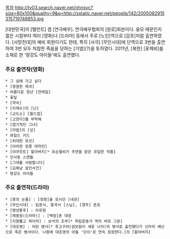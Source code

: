 [[목차]]
http://tv03.search.naver.net/nhnsvc?size=80x100&quality=9&q=http://sstatic.naver.net/people/142/2005082915315719748853.jpg

[대한민국]의 [탤런트] 겸 [연극배우]. 연극배우협회의 [원로]회원이다. 용모 때문인지 젊은 시절부터 여러 [영화]나 [드라마] 등에서 주로 [노인]역으로 [감초]처럼 출연하였다. [사망전대]의 예비 회원이기도 한데, 특히 [사극] [무인시대]에 단역으로 3번을 출연하여 3번 모두 처참한 죽음을 당하는 [기염](?)을 토하였다. 
2011년, [북한] [꽃제비]를 소재로 한 '량강도 아이들'에도 출연했다.

=== 주요 출연작(영화) ===
 * 그 섬에 가고 싶다
 * [영원한 제국]
 * 아름다운 청년 [전태일]
 * 꽃잎 
 * [약속]
 * [이재수]의 [난]
 * [교도소] [월드컵]
 * [고양이]를 부탁해
 * [엽기적인 그녀]
 * [마법]의 [성]
 * 와일드 키드
 * [위대한 유산]
 * [아라한 장풍 대작전] 
 * [야쿠르트] 할아버지[* 유순철씨가 주연을 맡은 유일한 작품]
 * 인사동 스캔들
 * [그대를 사랑합니다]
 * [김복남 살인사건]
 * 량강도 아이들

=== 주요 출연작(드라마) ===
 * [용의 눈물] : [창왕]을 모시던 [내관]
 * [무인시대] : 임종식, 흥국사 [스님], [경주] 촌로
 * [명성황후] : 이유원
 * [제중원(드라마)] : [백정]촌 대장
 * [지붕뚫고 하이킥] : 보석의 조부[* 독립운동가 역의 바로 그분]
 * [대조영] : 어린 병사[* 후고구려(검모잠이 세운 나라)의 병사로 출전했다가 신라의 배신으로 죽은 병사이다. 나중에 대조영의 아들 '단이'로 연속 등장한다.]의 [할아버지]
